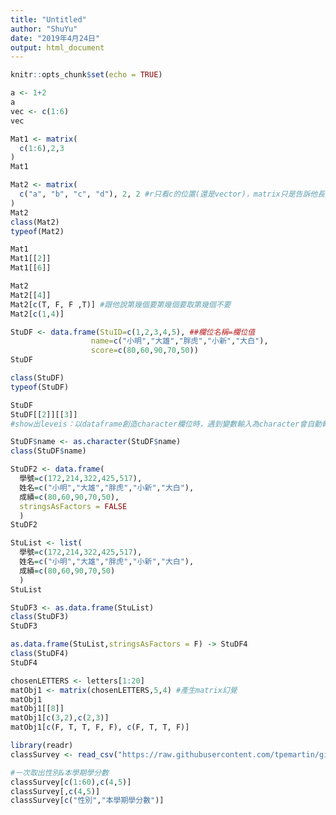 ```yaml
---
title: "Untitled"
author: "ShuYu"
date: "2019年4月24日"
output: html_document
---
```


```r
knitr::opts_chunk$set(echo = TRUE)
```

```r
a <- 1+2
a
vec <- c(1:6)
vec
```
```r
Mat1 <- matrix(
  c(1:6),2,3
)
Mat1
```

```r
Mat2 <- matrix(
  c("a", "b", "c", "d"), 2, 2 #r只看c的位置(還是vector)，matrix只是告訴他長的像矩陣(方形的視覺幻覺)
)
Mat2
class(Mat2)
typeof(Mat2)
```

```r
Mat1
Mat1[[2]]
Mat1[[6]]
```

```r
Mat2
Mat2[[4]]
Mat2[c(T, F, F ,T)] #跟他說第幾個要第幾個要取第幾個不要
Mat2[c(1,4)]
```
```r
StuDF <- data.frame(StuID=c(1,2,3,4,5), ##欄位名稱=欄位值
                  name=c("小明","大雄","胖虎","小新","大白"),
                  score=c(80,60,90,70,50))
StuDF 
```


```r
class(StuDF)
typeof(StuDF)
```
```r
StuDF
StuDF[[2]][[3]] 
#show出leveis：以dataframe創造character欄位時，遇到變數輸入為character會自動轉成factor
```

```r
StuDF$name <- as.character(StuDF$name)
class(StuDF$name)
```

```r
StuDF2 <- data.frame(
  學號=c(172,214,322,425,517),
  姓名=c("小明","大雄","胖虎","小新","大白"),
  成績=c(80,60,90,70,50),
  stringsAsFactors = FALSE
  )
StuDF2 
```

```r
StuList <- list(
  學號=c(172,214,322,425,517),
  姓名=c("小明","大雄","胖虎","小新","大白"),
  成績=c(80,60,90,70,50)
  )
StuList 
```

```r
StuDF3 <- as.data.frame(StuList)
class(StuDF3)
StuDF3
```
```r
as.data.frame(StuList,stringsAsFactors = F) -> StuDF4
class(StuDF4)
StuDF4
```
```r
chosenLETTERS <- letters[1:20]
matObj1 <- matrix(chosenLETTERS,5,4) #產生matrix幻覺
matObj1
matObj1[[8]]
matObj1[c(3,2),c(2,3)]
matObj1[c(F, T, T, F, F), c(F, T, T, F)]
```

```r
library(readr)
classSurvey <- read_csv("https://raw.githubusercontent.com/tpemartin/github-data/master/classSurvey.csv")
```

```r
#ㄧ次取出性別&本學期學分數
classSurvey[c(1:60),c(4,5)]
classSurvey[,c(4,5)]
classSurvey[c("性別","本學期學分數")]
```












